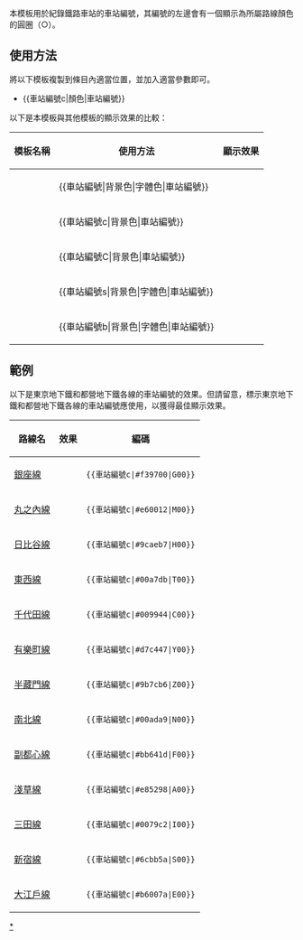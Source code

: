 <includeonly><!-- 在這裡加入模板的保護標識 --></includeonly><noinclude>{{template doc page viewed directly}}</noinclude>
<!-- 在本行下編輯模板說明 -->
本模板用於紀錄鐵路車站的車站編號，其編號的左邊會有一個顯示為所屬路線顏色的圓圈（○）。

== 使用方法 ==
將以下模板複製到條目內適當位置，並加入適當參數即可。
*<nowiki>{{車站編號c|顏色|車站編號}}</nowiki>

以下是本模板與其他模板的顯示效果的比較：
{| class="wikitable" rules="all"
|-
!模板名稱||使用方法||顯示效果
|-
|{{tl|車站編號}}||<nowiki>{{車站編號|背景色|字體色|車站編號}}</nowiki>||{{車站編號|#009|white|A10}}
|-
|{{tl|車站編號c}}||<nowiki>{{車站編號c|背景色|車站編號}}</nowiki>||{{車站編號c|#009|A10}}
|-
|{{tl|車站編號C}}||<nowiki>{{車站編號C|背景色|車站編號}}</nowiki>||{{車站編號C|#009|A10}}
|-
|{{tl|車站編號s}}||<nowiki>{{車站編號s|背景色|字體色|車站編號}}</nowiki>||{{車站編號s|#009|white|A10}}
|-
|{{tl|車站編號b}}||<nowiki>{{車站編號b|背景色|字體色|車站編號}}</nowiki>||{{車站編號b|orange|A10}}
|}

== 範例 ==
以下是東京地下鐵和都營地下鐵各線的車站編號的效果。但請留意，標示東京地下鐵和都營地下鐵各線的車站編號應使用{{tl|車站編號 (東京)}}，以獲得最佳顯示效果。

{| class=wikitable
|-
!路線名!!效果!!編碼
|-
|[[銀座線]]||{{車站編號c|#f39700|G00}}||<tt><nowiki>{{車站編號c|#f39700|G00}}</nowiki></tt>
|-
|[[丸之內線]]||{{車站編號c|#e60012|M00}}||<tt><nowiki>{{車站編號c|#e60012|M00}}</nowiki></tt>
|-
|[[日比谷線]]||{{車站編號c|#9caeb7|H00}}||<tt><nowiki>{{車站編號c|#9caeb7|H00}}</nowiki></tt>
|-
|[[東西線 (東京地下鐵)|東西線]]||{{車站編號c|#00a7db|T00}}||<tt><nowiki>{{車站編號c|#00a7db|T00}}</nowiki></tt>
|-
|[[千代田線]]||{{車站編號c|#009944|C00}}||<tt><nowiki>{{車站編號c|#009944|C00}}</nowiki></tt>
|-
|[[有樂町線]]||{{車站編號c|#d7c447|Y00}}||<tt><nowiki>{{車站編號c|#d7c447|Y00}}</nowiki></tt>
|-
|[[半藏門線]]||{{車站編號c|#9b7cb6|Z00}}||<tt><nowiki>{{車站編號c|#9b7cb6|Z00}}</nowiki></tt>
|-
|[[南北線 (東京地下鐵)|南北線]]||{{車站編號c|#00ada9|N00}}||<tt><nowiki>{{車站編號c|#00ada9|N00}}</nowiki></tt>
|-
|[[副都心線]]||{{車站編號c|#bb641d|F00}}||<tt><nowiki>{{車站編號c|#bb641d|F00}}</nowiki></tt>
|-
|[[淺草線]]||{{車站編號c|#e85298|A00}}||<tt><nowiki>{{車站編號c|#e85298|A00}}</nowiki></tt>
|-
|[[三田線 (都營地下鐵)|三田線]]||{{車站編號c|#0079c2|I00}}||<tt><nowiki>{{車站編號c|#0079c2|I00}}</nowiki></tt>
|-
|[[新宿線 (都營地下鐵)|新宿線]]||{{車站編號c|#6cbb5a|S00}}||<tt><nowiki>{{車站編號c|#6cbb5a|S00}}</nowiki></tt>
|-
|[[大江戶線]]||{{車站編號c|#b6007a|E00}}||<tt><nowiki>{{車站編號c|#b6007a|E00}}</nowiki></tt>
|}

<includeonly>
[[Category:車站編號模板|*]]
</includeonly>